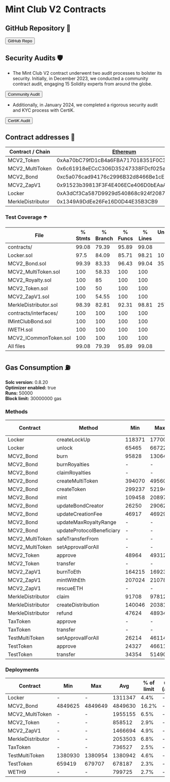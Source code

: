 
# Mint Club V2 Contracts

## GitHub Repository 📁

<Button href="https://github.com/Steemhunt/mint.club-v2-contract">GitHub Repo</Button>

## Security Audits 🛡️

- The Mint Club V2 contract underwent two audit processes to bolster its security. Initially, in December 2023, we conducted a community contract audit, engaging 15 Solidity experts from around the globe.

<Button href="https://docs.mint.club/audit/com_audit">Community Audit</Button>

- Additionally, in January 2024, we completed a rigorous security audit and KYC process with CertiK.

<Button href="https://docs.mint.club/audit/report">CertiK Audit</Button>

## Contract addresses 📜

| Contract / Chain  | [Ethereum](https://etherscan.io)           | [Optimism](https://optimistic.etherscan.io) | [Arbitrum](https://arbiscan.io)            | [Base](https://basescan.org)               | [BNB Chain](https://bscscan.com)           | [Polygon (PoS)](https://polygonscan.com)   |
| ----------------- | ------------------------------------------ | ------------------------------------------- | ------------------------------------------ | ------------------------------------------ | ------------------------------------------ | ------------------------------------------ |
| MCV2_Token        | 0xAa70bC79fD1cB4a6FBA717018351F0C3c64B79Df | 0xAa70bC79fD1cB4a6FBA717018351F0C3c64B79Df  | 0xAa70bC79fD1cB4a6FBA717018351F0C3c64B79Df | 0xAa70bC79fD1cB4a6FBA717018351F0C3c64B79Df | 0xAa70bC79fD1cB4a6FBA717018351F0C3c64B79Df | 0xAa70bC79fD1cB4a6FBA717018351F0C3c64B79Df |
| MCV2_MultiToken   | 0x6c61918eECcC306D35247338FDcf025af0f6120A | 0x6c61918eECcC306D35247338FDcf025af0f6120A  | 0x6c61918eECcC306D35247338FDcf025af0f6120A | 0x6c61918eECcC306D35247338FDcf025af0f6120A | 0x6c61918eECcC306D35247338FDcf025af0f6120A | 0x6c61918eECcC306D35247338FDcf025af0f6120A |
| MCV2_Bond         | 0xc5a076cad94176c2996B32d8466Be1cE757FAa27 | 0xc5a076cad94176c2996B32d8466Be1cE757FAa27  | 0xc5a076cad94176c2996B32d8466Be1cE757FAa27 | 0xc5a076cad94176c2996B32d8466Be1cE757FAa27 | 0xc5a076cad94176c2996B32d8466Be1cE757FAa27 | 0xc5a076cad94176c2996B32d8466Be1cE757FAa27 |
| MCV2_ZapV1        | 0x91523b39813F3F4E406ECe406D0bEAaA9dE251fa | 0x91523b39813F3F4E406ECe406D0bEAaA9dE251fa  | 0x91523b39813F3F4E406ECe406D0bEAaA9dE251fa | 0x91523b39813F3F4E406ECe406D0bEAaA9dE251fa | 0x91523b39813F3F4E406ECe406D0bEAaA9dE251fa | 0x91523b39813F3F4E406ECe406D0bEAaA9dE251fa |
| Locker            | 0xA3dCf3Ca587D9929d540868c924f208726DC9aB6 | 0xA3dCf3Ca587D9929d540868c924f208726DC9aB6  | 0xA3dCf3Ca587D9929d540868c924f208726DC9aB6 | 0xA3dCf3Ca587D9929d540868c924f208726DC9aB6 | 0xA3dCf3Ca587D9929d540868c924f208726DC9aB6 | 0xA3dCf3Ca587D9929d540868c924f208726DC9aB6 |
| MerkleDistributor | 0x1349A9DdEe26Fe16D0D44E35B3CB9            |

### Test Coverage ☂️

| File                  | % Stmts | % Branch | % Funcs | % Lines | Uncovered Lines |
| --------------------- | ------- | -------- | ------- | ------- | --------------- |
| contracts/            | 99.08   | 79.39    | 95.89   | 99.08   |                 |
| Locker.sol            | 97.5    | 84.09    | 85.71   | 98.21   | 107             |
| MCV2_Bond.sol         | 99.39   | 83.33    | 96.43   | 99.04   | 351,721         |
| MCV2_MultiToken.sol   | 100     | 58.33    | 100     | 100     |                 |
| MCV2_Royalty.sol      | 100     | 85       | 100     | 100     |                 |
| MCV2_Token.sol        | 100     | 50       | 100     | 100     |                 |
| MCV2_ZapV1.sol        | 100     | 54.55    | 100     | 100     |                 |
| MerkleDistributor.sol | 98.39   | 82.81    | 92.31   | 98.81   | 257             |
| contracts/interfaces/ | 100     | 100      | 100     | 100     |                 |
| IMintClubBond.sol     | 100     | 100      | 100     | 100     |                 |
| IWETH.sol             | 100     | 100      | 100     | 100     |                 |
| MCV2_ICommonToken.sol | 100     | 100      | 100     | 100     |                 |
| All files             | 99.08   | 79.39    | 95.89   | 99.08   |                 |

## Gas Consumption ⛽️

**Solc version:** 0.8.20  
**Optimizer enabled:** true  
**Runs:** 50000  
**Block limit:** 30000000 gas

### Methods

| Contract          | Method                    | Min    | Max    | Avg    | # calls | usd (avg) |
| ----------------- | ------------------------- | ------ | ------ | ------ | ------- | --------- |
| Locker            | createLockUp              | 118371 | 177007 | 147544 | 40      | -         |
| Locker            | unlock                    | 65465  | 66722  | 66024  | 9       | -         |
| MCV2_Bond         | burn                      | 95828  | 130648 | 118254 | 43      | -         |
| MCV2_Bond         | burnRoyalties             | -      | -      | 79831  | 1       | -         |
| MCV2_Bond         | claimRoyalties            | -      | -      | 80107  | 3       | -         |
| MCV2_Bond         | createMultiToken          | 394070 | 495607 | 489206 | 104     | -         |
| MCV2_Bond         | createToken               | 299237 | 521942 | 495638 | 146     | -         |
| MCV2_Bond         | mint                      | 109458 | 208974 | 189745 | 104     | -         |
| MCV2_Bond         | updateBondCreator         | 26250  | 29062  | 28283  | 15      | -         |
| MCV2_Bond         | updateCreationFee         | 46917  | 46929  | 46924  | 5       | -         |
| MCV2_Bond         | updateMaxRoyaltyRange     | -      | -      | 29763  | 2       | -         |
| MCV2_Bond         | updateProtocolBeneficiary | -      | -      | 30150  | 1       | -         |
| MCV2_MultiToken   | safeTransferFrom          | -      | -      | 37867  | 1       | -         |
| MCV2_MultiToken   | setApprovalForAll         | -      | -      | 48812  | 26      | -         |
| MCV2_Token        | approve                   | 48964  | 49312  | 49220  | 36      | -         |
| MCV2_Token        | transfer                  | -      | -      | 32280  | 1       | -         |
| MCV2_ZapV1        | burnToEth                 | 164215 | 169230 | 166723 | 12      | -         |
| MCV2_ZapV1        | mintWithEth               | 207024 | 210787 | 208906 | 24      | -         |
| MCV2_ZapV1        | rescueETH                 | -      | -      | 34679  | 2       | -         |
| MerkleDistributor | claim                     | 91708  | 97812  | 95785  | 30      | -         |
| MerkleDistributor | createDistribution        | 140046 | 203810 | 188782 | 69      | -         |
| MerkleDistributor | refund                    | 47624  | 48934  | 48279  | 8       | -         |
| TaxToken          | approve                   | -      | -      | 46634  | 4       | -         |
| TaxToken          | transfer                  | -      | -      | 54349  | 4       | -         |
| TestMultiToken    | setApprovalForAll         | 26214  | 46114  | 45529  | 34      | -         |
| TestToken         | approve                   | 24327  | 46611  | 46057  | 169     | -         |
| TestToken         | transfer                  | 34354  | 51490  | 50452  | 117     | -         |

### Deployments

| Contract          | Min     | Max     | Avg     | % of limit | usd (avg) |
| ----------------- | ------- | ------- | ------- | ---------- | --------- |
| Locker            | -       | -       | 1311347 | 4.4%       | -         |
| MCV2_Bond         | 4849625 | 4849649 | 4849630 | 16.2%      | -         |
| MCV2_MultiToken   | -       | -       | 1955155 | 6.5%       | -         |
| MCV2_Token        | -       | -       | 858512  | 2.9%       | -         |
| MCV2_ZapV1        | -       | -       | 1466694 | 4.9%       | -         |
| MerkleDistributor | -       | -       | 2053503 | 6.8%       | -         |
| TaxToken          | -       | -       | 736527  | 2.5%       | -         |
| TestMultiToken    | 1380930 | 1380954 | 1380942 | 4.6%       | -         |
| TestToken         | 659419  | 679707  | 678187  | 2.3%       | -         |
| WETH9             | -       | -       | 799725  | 2.7%       | -         |
